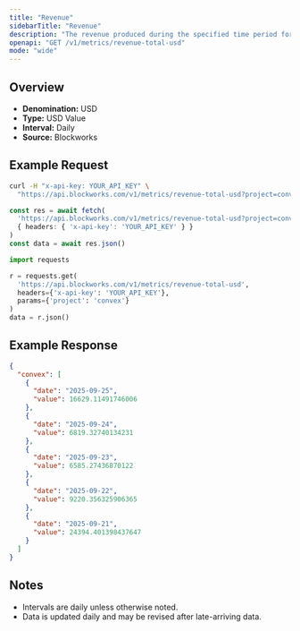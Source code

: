 ```yaml
---
title: "Revenue"
sidebarTitle: "Revenue"
description: "The revenue produced during the specified time period for given project."
openapi: "GET /v1/metrics/revenue-total-usd"
mode: "wide"
---
```


## Overview

- **Denomination:** USD
- **Type:** USD Value
- **Interval:** Daily
- **Source:** Blockworks

## Example Request

<CodeGroup>

```bash cURL
curl -H "x-api-key: YOUR_API_KEY" \
  "https://api.blockworks.com/v1/metrics/revenue-total-usd?project=convex"
```

```typescript TypeScript
const res = await fetch(
  'https://api.blockworks.com/v1/metrics/revenue-total-usd?project=convex',
  { headers: { 'x-api-key': 'YOUR_API_KEY' } }
)
const data = await res.json()
```

```python Python
import requests

r = requests.get(
  'https://api.blockworks.com/v1/metrics/revenue-total-usd',
  headers={'x-api-key': 'YOUR_API_KEY'},
  params={'project': 'convex'}
)
data = r.json()
```

</CodeGroup>

## Example Response

```json
{
  "convex": [
    {
      "date": "2025-09-25",
      "value": 16629.11491746006
    },
    {
      "date": "2025-09-24",
      "value": 6819.32740134231
    },
    {
      "date": "2025-09-23",
      "value": 6585.27436870122
    },
    {
      "date": "2025-09-22",
      "value": 9220.356325906365
    },
    {
      "date": "2025-09-21",
      "value": 24394.401398437647
    }
  ]
}
```

## Notes
- Intervals are daily unless otherwise noted.
- Data is updated daily and may be revised after late-arriving data.